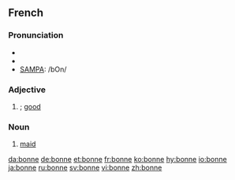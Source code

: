 ==French==

===Pronunciation===
*{{audio|Fr-bonne.ogg|audio}}
*{{IPA|lang=fr|/bɔn/}}
*[[w:SAMPA|SAMPA]]: /bOn/

===Adjective===
{{infl|fr|adjective form}}

# {{feminine of|bon|lang=French}}; [[good]]

===Noun===
{{fr-noun|f}}

#[[maid]]

[[da:bonne]]
[[de:bonne]]
[[et:bonne]]
[[fr:bonne]]
[[ko:bonne]]
[[hy:bonne]]
[[io:bonne]]
[[ja:bonne]]
[[ru:bonne]]
[[sv:bonne]]
[[vi:bonne]]
[[zh:bonne]]